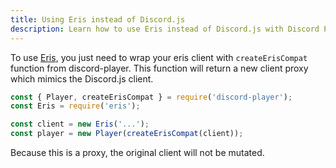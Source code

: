 ```yaml
---
title: Using Eris instead of Discord.js
description: Learn how to use Eris instead of Discord.js with Discord Player
---
```


To use [Eris](https://npm.im/eris), you just need to wrap your eris client with `createErisCompat` function from discord-player. This function will return a new client proxy which mimics the Discord.js client.

```js title="index.js"
const { Player, createErisCompat } = require('discord-player');
const Eris = require('eris');

const client = new Eris('...');
const player = new Player(createErisCompat(client));
```

<Callout>
  Because this is a proxy, the original client will not be mutated.
</Callout>
